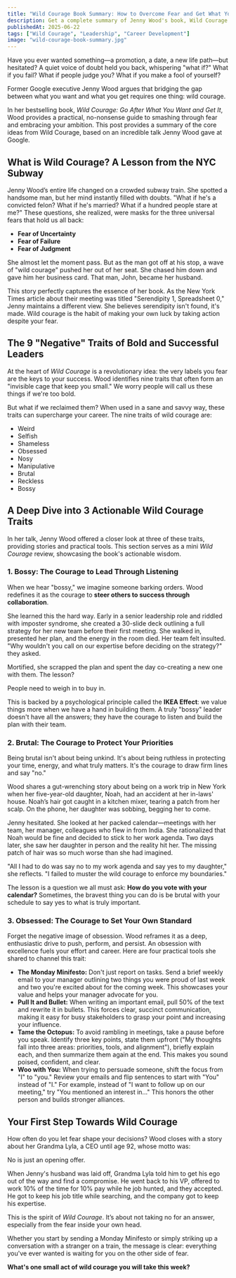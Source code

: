 ```yaml
---
title: "Wild Courage Book Summary: How to Overcome Fear and Get What You Want (Jenny Wood’s Key Takeaways)"
description: Get a complete summary of Jenny Wood's book, Wild Courage. Learn how to overcome the 3 core fears, reclaim 9 "negative" traits, and get what you truly want in life.
publishedAt: 2025-06-22
tags: ["Wild Courage", "Leadership", "Career Development"]
image: "wild-courage-book-summary.jpg"
---
```



<BlogPageLayout frontmatter={frontmatter}>
Have you ever wanted something—a promotion, a date, a new life path—but hesitated? A quiet voice of doubt held you back, whispering "what if?" What if you fail? What if people judge you? What if you make a fool of yourself?

Former Google executive Jenny Wood argues that bridging the gap between what you want and what you get requires one thing: wild courage.

In her bestselling book, _Wild Courage: Go After What You Want and Get It_, Wood provides a practical, no-nonsense guide to smashing through fear and embracing your ambition. This post provides a summary of the core ideas from Wild Courage, based on an incredible talk Jenny Wood gave at Google.

## What is Wild Courage? A Lesson from the NYC Subway

Jenny Wood’s entire life changed on a crowded subway train. She spotted a handsome man, but her mind instantly filled with doubts. "What if he's a convicted felon? What if he's married? What if a hundred people stare at me?" These questions, she realized, were masks for the three universal fears that hold us all back:

- **Fear of Uncertainty**
- **Fear of Failure**
- **Fear of Judgment**

She almost let the moment pass. But as the man got off at his stop, a wave of "wild courage" pushed her out of her seat. She chased him down and gave him her business card. That man, John, became her husband.

This story perfectly captures the essence of her book. As the New York Times article about their meeting was titled "Serendipity 1, Spreadsheet 0," Jenny maintains a different view. She believes serendipity isn't found, it's made. Wild courage is the habit of making your own luck by taking action despite your fear.

## The 9 "Negative" Traits of Bold and Successful Leaders

At the heart of _Wild Courage_ is a revolutionary idea: the very labels you fear are the keys to your success. Wood identifies nine traits that often form an "invisible cage that keep you small." We worry people will call us these things if we're too bold.

But what if we reclaimed them? When used in a sane and savvy way, these traits can supercharge your career. The nine traits of wild courage are:

- Weird
- Selfish
- Shameless
- Obsessed
- Nosy
- Manipulative
- Brutal
- Reckless
- Bossy

## A Deep Dive into 3 Actionable Wild Courage Traits

In her talk, Jenny Wood offered a closer look at three of these traits, providing stories and practical tools. This section serves as a mini _Wild Courage_ review, showcasing the book's actionable wisdom.

### 1. Bossy: The Courage to Lead Through Listening

When we hear "bossy," we imagine someone barking orders. Wood redefines it as the courage to **steer others to success through collaboration**.

She learned this the hard way. Early in a senior leadership role and riddled with imposter syndrome, she created a 30-slide deck outlining a full strategy for her new team before their first meeting. She walked in, presented her plan, and the energy in the room died. Her team felt insulted. "Why wouldn't you call on our expertise before deciding on the strategy?" they asked.

Mortified, she scrapped the plan and spent the day co-creating a new one with them. The lesson?

<Quote>People need to weigh in to buy in.</Quote>

This is backed by a psychological principle called the **IKEA Effect**: we value things more when we have a hand in building them. A truly "bossy" leader doesn't have all the answers; they have the courage to listen and build the plan with their team.

### 2. Brutal: The Courage to Protect Your Priorities

Being brutal isn't about being unkind. It's about being ruthless in protecting your time, energy, and what truly matters. It's the courage to draw firm lines and say "no."

Wood shares a gut-wrenching story about being on a work trip in New York when her five-year-old daughter, Noah, had an accident at her in-laws' house. Noah’s hair got caught in a kitchen mixer, tearing a patch from her scalp. On the phone, her daughter was sobbing, begging her to come.

Jenny hesitated. She looked at her packed calendar—meetings with her team, her manager, colleagues who flew in from India. She rationalized that Noah would be fine and decided to stick to her work agenda. Two days later, she saw her daughter in person and the reality hit her. The missing patch of hair was so much worse than she had imagined.

"All I had to do was say no to my work agenda and say yes to my daughter," she reflects. "I failed to muster the wild courage to enforce my boundaries."

The lesson is a question we all must ask: **How do you vote with your calendar?** Sometimes, the bravest thing you can do is be brutal with your schedule to say yes to what is truly important.

### 3. Obsessed: The Courage to Set Your Own Standard

Forget the negative image of obsession. Wood reframes it as a deep, enthusiastic drive to push, perform, and persist. An obsession with excellence fuels your effort and career. Here are four practical tools she shared to channel this trait:

- **The Monday Minifesto:** Don't just report on tasks. Send a brief weekly email to your manager outlining two things you were proud of last week and two you're excited about for the coming week. This showcases your value and helps your manager advocate for you.
- **Pull It and Bullet:** When writing an important email, pull 50% of the text and rewrite it in bullets. This forces clear, succinct communication, making it easy for busy stakeholders to grasp your point and increasing your influence.
- **Tame the Octopus:** To avoid rambling in meetings, take a pause before you speak. Identify three key points, state them upfront ("My thoughts fall into three areas: priorities, tools, and alignment"), briefly explain each, and then summarize them again at the end. This makes you sound poised, confident, and clear.
- **Woo with You:** When trying to persuade someone, shift the focus from "I" to "you." Review your emails and flip sentences to start with "You" instead of "I." For example, instead of "I want to follow up on our meeting," try "You mentioned an interest in..." This honors the other person and builds stronger alliances.

## Your First Step Towards Wild Courage

How often do you let fear shape your decisions? Wood closes with a story about her Grandma Lyla, a CEO until age 92, whose motto was:

<Quote>No is just an opening offer.</Quote>

When Jenny's husband was laid off, Grandma Lyla told him to get his ego out of the way and find a compromise. He went back to his VP, offered to work 10% of the time for 10% pay while he job hunted, and they accepted. He got to keep his job title while searching, and the company got to keep his expertise.

This is the spirit of _Wild Courage_. It’s about not taking no for an answer, especially from the fear inside your own head.

Whether you start by sending a Monday Minifesto or simply striking up a conversation with a stranger on a train, the message is clear: everything you've ever wanted is waiting for you on the other side of fear.

**What's one small act of wild courage you will take this week?**

<PodcastSummariesAd />

</BlogPageLayout>
